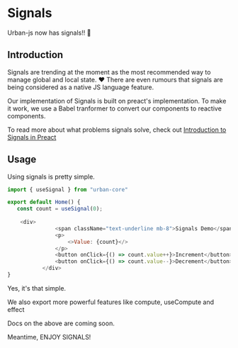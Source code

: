# Signals

Urban-js now has signals!! :rocket:

## Introduction
Signals are trending at the moment as the most recommended way to manage global and local state.
❤️
There are even rumours that signals are being considered as a native JS language feature. 

Our implementation of Signals is built on preact's implementation. To make it work, we use a Babel tranformer to convert our components to reactive components.

To read more about what problems signals solve, check out [Introduction to Signals in Preact](https://preactjs.com/blog/introducing-signals/)

## Usage

Using signals is pretty simple. 

 ```js
import { useSignal } from "urban-core"

 export default Home() {
    const count = useSignal(0);
   
     <div>
                <span className="text-underline mb-8">Signals Demo</span>
                <p>
                    <>Value: {count}</>
                </p>
                <button onClick={() => count.value++}>Increment</button>
                <button onClick={() => count.value--}>Decrement</button>
            </div>
}
```

Yes, it's that simple. 

We also export more powerful features like compute, useCompute and effect 

Docs on the above are coming soon. 

Meantime, ENJOY SIGNALS!